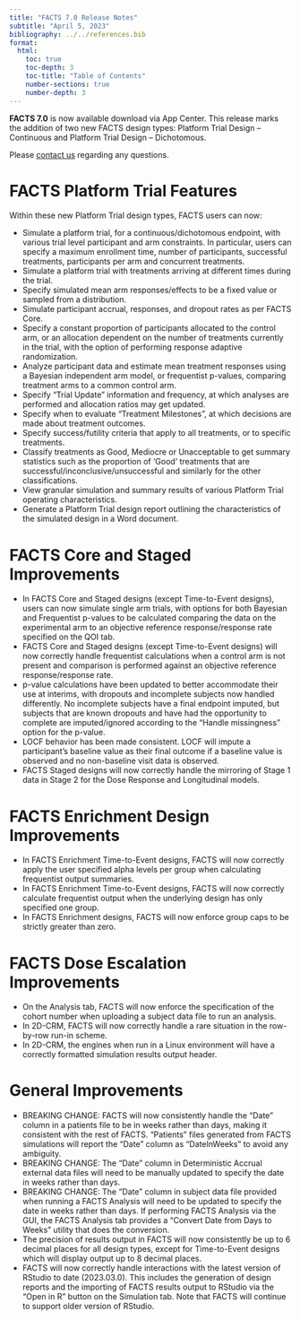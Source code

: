 ```yaml
---
title: "FACTS 7.0 Release Notes"
subtitle: "April 5, 2023"
bibliography: ../../references.bib
format: 
  html:
    toc: true
    toc-depth: 3
    toc-title: "Table of Contents"
    number-sections: true
    number-depth: 3
---
```


**FACTS 7.0** is now available download via App Center. This release marks the addition of two new FACTS design types: Platform Trial Design – Continuous and Platform Trial Design – Dichotomous.

Please [contact us](../contact.qmd) regarding any questions.

# FACTS Platform Trial Features

Within these new Platform Trial design types, FACTS users can now:

- Simulate a platform trial, for a continuous/dichotomous endpoint, with various trial level participant and arm constraints. In particular, users can specify a maximum enrollment time, number of participants, successful treatments, participants per arm and concurrent treatments.
- Simulate a platform trial with treatments arriving at different times during the trial.
- Specify simulated mean arm responses/effects to be a fixed value or sampled from a distribution.
-	Simulate participant accrual, responses, and dropout rates as per FACTS Core.
-	Specify a constant proportion of participants allocated to the control arm, or an allocation dependent on the number of treatments currently in the trial, with the option of performing response adaptive randomization.
-	Analyze participant data and estimate mean treatment responses using a Bayesian independent arm model, or frequentist p-values, comparing treatment arms to a common control arm.
-	Specify “Trial Update” information and frequency, at which analyses are performed and allocation ratios may get updated.
-	Specify when to evaluate “Treatment Milestones”, at which decisions are made about treatment outcomes.
-	Specify success/futility criteria that apply to all treatments, or to specific treatments.
-	Classify treatments as Good, Mediocre or Unacceptable to get summary statistics such as the proportion of ‘Good’ treatments that are successful/inconclusive/unsuccessful and similarly for the other classifications.
-	View granular simulation and summary results of various Platform Trial operating characteristics. 
-	Generate a Platform Trial design report outlining the characteristics of the simulated design in a Word document.

# FACTS Core and Staged Improvements

-	In FACTS Core and Staged designs (except Time-to-Event designs), users can now simulate single arm trials, with options for both Bayesian and Frequentist p-values to be calculated comparing the data on the experimental arm to an objective reference response/response rate specified on the QOI tab.
-	FACTS Core and Staged designs (except Time-to-Event designs) will now correctly handle frequentist calculations when a control arm is not present and comparison is performed against an objective reference response/response rate.
-	p-value calculations have been updated to better accommodate their use at interims, with dropouts and incomplete subjects now handled differently. No incomplete subjects have a final endpoint imputed, but subjects that are known dropouts and have had the opportunity to complete are imputed/ignored according to the "Handle missingness" option for the p-value.
-	LOCF behavior has been made consistent. LOCF will impute a participant’s baseline value as their final outcome if a baseline value is observed and no non-baseline visit data is observed.
-	FACTS Staged designs will now correctly handle the mirroring of Stage 1 data in Stage 2 for the Dose Response and Longitudinal models.

# FACTS Enrichment Design Improvements
-	In FACTS Enrichment Time-to-Event designs, FACTS will now correctly apply the user specified alpha levels per group when calculating frequentist output summaries. 
-	In FACTS Enrichment Time-to-Event designs, FACTS will now correctly calculate frequentist output when the underlying design has only specified one group.
-	In FACTS Enrichment designs, FACTS will now enforce group caps to be strictly greater than zero.

# FACTS Dose Escalation Improvements
-	On the Analysis tab, FACTS will now enforce the specification of the cohort number when uploading a subject data file to run an analysis.
-	In 2D-CRM, FACTS will now correctly handle a rare situation in the row-by-row run-in scheme.
-	In 2D-CRM, the engines when run in a Linux environment will have a correctly formatted simulation results output header.

# General Improvements

-	BREAKING CHANGE: FACTS will now consistently handle the “Date” column in a patients file to be in weeks rather than days, making it consistent with the rest of FACTS. “Patients” files generated from FACTS simulations will report the “Date” column as “DateInWeeks” to avoid any ambiguity.
-	BREAKING CHANGE: The “Date” column in Deterministic Accrual external data files will need to be manually updated to specify the date in weeks rather than days.
-	BREAKING CHANGE: The “Date” column in subject data file provided when running a FACTS Analysis will need to be updated to specify the date in weeks rather than days. If performing FACTS Analysis via the GUI, the FACTS Analysis tab provides a “Convert Date from Days to Weeks” utility that does the conversion.
-	The precision of results output in FACTS will now consistently be up to 6 decimal places for all design types, except for Time-to-Event designs which will display output up to 8 decimal places.
-	FACTS will now correctly handle interactions with the latest version of RStudio to date (2023.03.0). This includes the generation of design reports and the importing of FACTS results output to RStudio via the “Open in R” button on the Simulation tab. Note that FACTS will continue to support older version of RStudio.  
